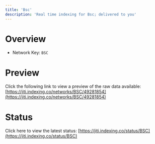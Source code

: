 ```yaml
---
title: 'Bsc'
description: 'Real time indexing for Bsc; delivered to you'
---
```


# Overview
- Network Key: `BSC`

# Preview
Click the following link to view a preview of the raw data available: [https://jiti.indexing.co/networks/BSC/49281854](https://jiti.indexing.co/networks/BSC/49281854)

# Status
Click here to view the latest status: [https://jiti.indexing.co/status/BSC](https://jiti.indexing.co/status/BSC)

